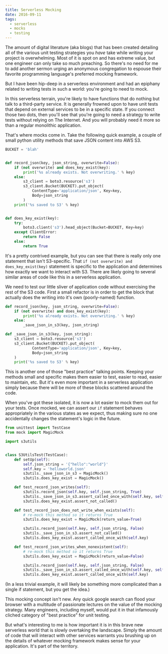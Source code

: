 ```yaml
---
title: Serverless Mocking
date: 2016-09-11
tags:
  - serverless
  - mocks
  - testing
---
```


The amount of digital literature (aka blogs) that has been created detailing all of the various unit testing strategies
you _have_ take while writing your project is overwhelming. Most of it is spot on and has extreme
value, but one engineer can only take so much preaching. So there's no need for me to add another sermon urging an
anonymous congregation to espouse their favorite programming language's preferred mocking framework.

But I have been hip-deep in a serverless environment and had an epiphany related to writing tests in such a world:
you're going to need to mock.

In this serverless terrain, you're likely to have functions that do nothing but talk to a third-party service. It is
generally frowned upon to have unit tests that depend on external services to be in a specific state. If you connect
those two dots, then you'll see that you're going to need a strategy to write tests without relying on The Internet.
And you will probably need it more so than a regular monolithic application.

That's where mocks come in. Take the following quick example, a couple of small python utility methods that save JSON
content into AWS S3.

```python
BUCKET = 'blah'


def record_json(key, json_string, overwrite=False):
    if (not overwrite) and does_key_exist(key):
        print('%s already exists. Not overwriting.' % key)
    else:
        s3_client = boto3.resource('s3')
        s3_client.Bucket(BUCKET).put_object(
            ContentType='application/json', Key=key,
            Body=json_string
        )
    print('%s saved to S3' % key)


def does_key_exist(key):
    try:
        boto3.client('s3').head_object(Bucket=BUCKET, Key=key)
    except ClientError:
        return False
    else:
        return True
```

It's a pretty contrived example, but you can see that there is really only one statement that isn't S3-specific. That
`if (not overwrite) and does_key_exist(key)` statement is specific to the application and determines how exactly we
want to interact with S3. There are likely going to several similar areas of code like this in a
serverless application.

We need to test our little sliver of application code without exercising the rest of the S3 code. First a small refactor
is in order to get the block that actually does the writing into it's own (poorly-named) function.

```python
def record_json(key, json_string, overwrite=False):
    if (not overwrite) and does_key_exist(key):
        print('%s already exists. Not overwriting.' % key)
    else:
        _save_json_in_s3(key, json_string)

def _save_json_in_s3(key, json_string):
    s3_client = boto3.resource('s3')
    s3_client.Bucket(BUCKET).put_object(
            ContentType='application/json', Key=key,
            Body=json_string
    )
    print('%s saved to S3' % key)
```

This is another one of those "best practice" talking points. Keeping your methods small and specific makes them
easier to test, easier to read, easier to maintain, etc. But it's even more important in a serverless application
simply because there will be more of these blocks scattered around the code.

When you've got these isolated, it is now a lot easier to mock them out for your tests. Once mocked, we can assert
our `if` statement behaves appropriately in the various states as we expect, thus making sure no one accidentally
changes the statement's logic in the future.

```python
from unittest import TestCase
from mock import MagicMock

import s3utils


class S3UtilsTest(TestCase):
    def setUp(self):
        self.json_string = '{"hello":"world"}'
        self.key = 'helloworld.json'
        s3utils._save_json_in_s3 = MagicMock()
        s3utils.does_key_exist = MagicMock()

    def test_record_json_writes(self):
        s3utils.record_json(self.key, self.json_string, True)
        s3utils._save_json_in_s3.assert_called_once_with(self.key, self.json_string)
        s3utils.does_key_exist.assert_not_called()

    def test_record_json_does_not_write_when_exists(self):
        # re-mock this method so it returns True
        s3utils.does_key_exist = MagicMock(return_value=True)

        s3utils.record_json(self.key, self.json_string, False)
        s3utils._save_json_in_s3.assert_not_called()
        s3utils.does_key_exist.assert_called_once_with(self.key)

    def test_record_json_writes_when_nonexistent(self):
        # re-mock this method so it returns True
        s3utils.does_key_exist = MagicMock(return_value=False)

        s3utils.record_json(self.key, self.json_string, False)
        s3utils._save_json_in_s3.assert_called_once_with(self.key, self.json_string)
        s3utils.does_key_exist.assert_called_once_with(self.key)
```

(In a less trivial example, it will likely be something more complicated than a single if statement, but you get the
idea.)

This mocking concept isn't new. Any quick google search can flood your browser with a multitude of passionate lectures
on the value of the mocking strategy. Many engineers, including myself, would put it in that infamously cliched category
of "best practice" for unit testing.

But what's interesting to me is how important it is in this brave new serverless world that is slowly overtaking the
landscape. Simply the amount of code that will interact with other services warrants you brushing up on the details of
whatever mocking framework makes sense for your application. It's part of the territory.
